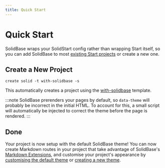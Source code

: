 ```yaml
---
title: Quick Start
---
```


# Quick Start

SolidBase wraps your SolidStart config rather than wrapping Start itself,
so you can add SolidBase to most [existing Start projects](../add-to-existing) or create a new one.


## Create a New Project

```package-run
create solid -t with-solidbase -s
```

This automatically creates a project using the [with-solidbase](https://github.com/solidjs/solid-start/tree/main/examples/with-solidbase) template.

:::note
SolidBase prerenders your pages by default,
so `data-theme` will probably be incorrect in the initial HTML.
To account for this,
a small script will automatically be injected to correct the theme before the page is rendered.
:::

## Done

Your project is now setup with the default SolidBase theme!
You can now create Markdown routes in your project that take advantage of SolidBase's [Markdown Extensions](../markdown),
and customise your project's appearance by [customising the default theme](../extending-themes#extending-the-default-theme) or [creating a new theme](../custom-themes).
